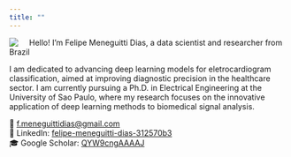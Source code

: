 ```yaml
---
title: ""
---
```


![](foto_cv_fmd.png){style="float:left; padding-right:20px; max-width:20%; height:auto;"}

Hello! I'm Felipe Meneguitti Dias, a data scientist and researcher from Brazil

I am dedicated to advancing deep learning models for eletrocardiogram classification, aimed at improving diagnostic precision in the healthcare sector. I am currently pursuing a Ph.D. in Electrical Engineering at the University of Sao Paulo, where my research focuses on the innovative application of deep learning methods to biomedical signal analysis.

📧 [f.meneguittidias@gmail.com](mailto:f.meneguittidias@gmail.com)  
🔗 LinkedIn: [felipe-meneguitti-dias-312570b3](https://www.linkedin.com/in/felipe-meneguitti-dias-312570b3/?locale=en_US)  
🎓 Google Scholar: [QYW9cngAAAAJ](https://scholar.google.com.br/citations?user=QYW9cngAAAAJ&hl=en)